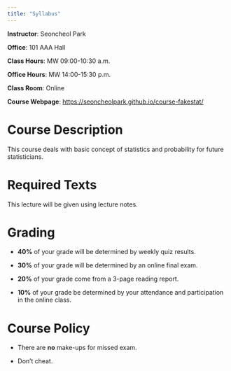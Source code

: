 ```yaml
---
title: "Syllabus"
---
```


**Instructor**: Seoncheol Park

**Office**: 101 AAA Hall

**Class Hours**: MW 09:00-10:30 a.m.

**Office Hours**: MW 14:00-15:30 p.m.

**Class Room**: Online

**Course Webpage**: [https://seoncheolpark.github.io/course-fakestat/](https://seoncheolpark.github.io/course-fakestat/)

# Course Description

This course deals with basic concept of statistics and probability for future statisticians.

# Required Texts

This lecture will be given using lecture notes.

# Grading

- **40%** of your grade will be determined by weekly quiz results.

- **30%** of your grade will be determined by an online final exam.

- **20%** of your grade come from a 3-page reading report.

- **10%** of your grade be determined by your attendance and participation in the online class.

# Course Policy

- There are **no** make-ups for missed exam.

- Don't cheat.
